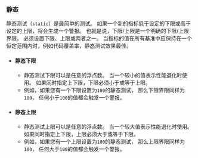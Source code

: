 ### 静态

静态测试（`static`）是最简单的测试。
如果一个新的指标低于设定的下限或高于设定的上限，将会生成一个警报。
也就是说，下限/上限是一个明确的下限/上限界限。
必须设置下限、上限或两者之一。
当指标的值在所有基准中应保持在一个恒定范围内时，例如代码覆盖率，静态测试效果最佳。

- #### 静态下限
  - 静态测试下限可以是任意的浮点数。
  当一个较小的值表示性能退化时使用。
  如果同时指定上下限，下限必须小于或等于上限。
  - 例如，如果您有一个下限设置为`100`的静态测试，
    那么下限界限同样为`100`，
    任何小于`100`的值都会触发一个警报。
- #### 静态上限
  - 静态测试上限可以是任意的浮点数。
  当一个较大值表示性能退化时使用。
  如果同时指定上下限，上限必须大于或等于下限。
  - 例如，如果您有一个上限设置为`100`的静态测试，
    那么上限界限同样为`100`，
    任何大于`100`的值都会触发一个警报。